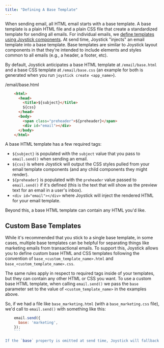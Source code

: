 ```yaml
---
title: "Defining A Base Template"
---
```



When sending email, all HTML email starts with a base template. A base template is a plain HTML file and a plain CSS file that create a standardized template for sending all emails. For individual emails, we [define templates using Joystick components](node/email/defining-an-email-template). At send time, Joystick "injects" an email template into a base template. Base templates are similar to Joystick layout components in that they're intended to include elements and styles common to all emails (e.g., a header, a footer, etc).

By default, Joystick anticipates a base HTML template at `/email/base.html` and a base CSS template at `/email/base.css` (an example for both is generated when you run `joystick create <app_name>`).

/email/base.html

```html
    <html>
      <head>
        <title>${subject}</title>
        ${css}
      </head>
      <body>
        <span class="preheader">${preheader}</span>
        <div id="email"></div>
      </body>
    </html>
```    

A base HTML template has a few required tags:

*   `${subject}` is populated with the `subject` value that you pass to `email.send()` when sending an email.
*   `${css}` is where Joystick will output the CSS styles pulled from your email template components (and any child components they might render).
*   `${preheader}` is populated with the `preheader` value passed to `email.send()` if it's defined (this is the text that will show as the preview text for an email in a user's inbox).
*   `<div id="email"></div>` where Joystick will inject the rendered HTML for your email template.

Beyond this, a base HTML template can contain any HTML you'd like.

## Custom Base Templates

While it's recommended that you stick to a single base template, in some cases, multiple base templates can be helpful for separating things like marketing emails from transactional emails. To support this, Joystick allows you to define custom base HTML and CSS templates following the convention of `base_<custom_template_name>.html` and `base_<custom_template_name>.css`.

The same rules apply in respect to required tags inside of your templates, but they can contain any other HTML or CSS you want. To use a custom base HTML template, when calling `email.send()` we pass the `base` parameter set to the value of `<custom_template_name>` in the examples above.

So, if we had a file like `base_marketing.html` (with a `base_marketing.css` file), we'd call to `email.send()` with something like this:

```js
    email.send({
      base: 'marketing',
    });
    ```

If the `base` property is omitted at send time, Joystick will fallback to the default `base.html` and `base.css` file defined in our `/email` folder.
